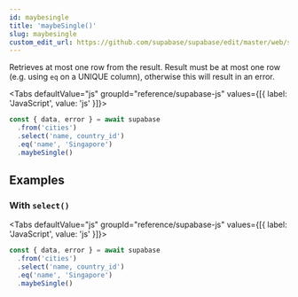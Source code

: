 ```yaml
---
id: maybesingle
title: 'maybeSingle()'
slug: maybesingle
custom_edit_url: https://github.com/supabase/supabase/edit/master/web/spec/supabase.yml
---
```



Retrieves at most one row from the result. Result must be at most one row
(e.g. using `eq` on a UNIQUE column), otherwise this will result in an
error.

<Tabs
  defaultValue="js"
  groupId="reference/supabase-js"
  values={[{ label: 'JavaScript', value: 'js' }]}>

<TabItem value="js">

```js
const { data, error } = await supabase
  .from('cities')
  .select('name, country_id')
  .eq('name', 'Singapore')
  .maybeSingle()
```

</TabItem>

</Tabs>

## Examples

### With `select()`

<Tabs
  defaultValue="js"
  groupId="reference/supabase-js"
  values={[{ label: 'JavaScript', value: 'js' }]}>

<TabItem value="js">

```js
const { data, error } = await supabase
  .from('cities')
  .select('name, country_id')
  .eq('name', 'Singapore')
  .maybeSingle()
```

</TabItem>

</Tabs>
